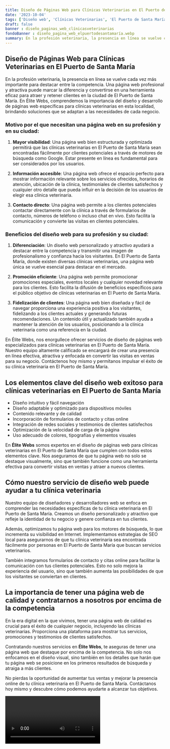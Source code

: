 ```yaml
---
title: Diseño de Páginas Web para Clínicas Veterinarias en El Puerto de Santa María
date: '2023-10-04'
tags: ['Diseño web', 'Clínicas Veterinarias', 'El Puerto de Santa María']
draft: false
banner : diseño_paginas_web_clínicasveterinarias
fondoBanner : diseño_pagina_web_elpuertodesantamaría.webp
summary: En la profesión veterinaria, la presencia en línea se vuelve cada vez más importante para destacar entre la competencia. Una página web profesional y atractiva puede marcar la diferencia y convertirse en una herramienta eficaz para atraer y retener clientes en la ciudad de El Puerto de Santa María. En Élite Webs, comprendemos la importancia del diseño y desarrollo de páginas web específicas para clínicas veterinarias en esta localidad, brindando soluciones que se adaptan a las necesidades de cada negocio.
---
```


## Diseño de Páginas Web para Clínicas Veterinarias en El Puerto de Santa María

En la profesión veterinaria, la presencia en línea se vuelve cada vez más importante para destacar entre la competencia. Una página web profesional y atractiva puede marcar la diferencia y convertirse en una herramienta eficaz para atraer y retener clientes en la ciudad de El Puerto de Santa María. En Élite Webs, comprendemos la importancia del diseño y desarrollo de páginas web específicas para clínicas veterinarias en esta localidad, brindando soluciones que se adaptan a las necesidades de cada negocio.

### Motivo por el que necesitan una página web en su profesión y en su ciudad:

1. **Mayor visibilidad**: Una página web bien estructurada y optimizada permitirá que las clínicas veterinarias en El Puerto de Santa María sean encontradas fácilmente por clientes potenciales a través de motores de búsqueda como Google. Estar presente en línea es fundamental para ser considerados por los usuarios.

2. **Información accesible**: Una página web ofrece el espacio perfecto para mostrar información relevante sobre los servicios ofrecidos, horarios de atención, ubicación de la clínica, testimoniales de clientes satisfechos y cualquier otro detalle que pueda influir en la decisión de los usuarios de elegir esa clínica veterinaria.

3. **Contacto directo**: Una página web permite a los clientes potenciales contactar directamente con la clínica a través de formularios de contacto, números de teléfono o incluso chat en vivo. Esto facilita la comunicación y convierte las visitas en clientes potenciales.

### Beneficios del diseño web para su profesión y su ciudad:

1. **Diferenciación**: Un diseño web personalizado y atractivo ayudará a destacar entre la competencia y transmitir una imagen de profesionalismo y confianza hacia los visitantes. En El Puerto de Santa María, donde existen diversas clínicas veterinarias, una página web única se vuelve esencial para destacar en el mercado.

2. **Promoción eficiente**: Una página web permite promocionar promociones especiales, eventos locales y cualquier novedad relevante para los clientes. Esto facilita la difusión de beneficios específicos para el público objetivo de clínicas veterinarias en El Puerto de Santa María.

3. **Fidelización de clientes**: Una página web bien diseñada y fácil de navegar proporciona una experiencia positiva a los visitantes, fidelizando a los clientes actuales y generando futuras recomendaciones. Un contenido útil y actualizado también ayuda a mantener la atención de los usuarios, posicionando a la clínica veterinaria como una referencia en la ciudad.

En Élite Webs, nos enorgullece ofrecer servicios de diseño de páginas web especializados para clínicas veterinarias en El Puerto de Santa María. Nuestro equipo altamente calificado se encargará de crear una presencia en línea efectiva, atractiva y enfocada en convertir las visitas en ventas para su negocio. Contáctenos hoy mismo y permítanos impulsar el éxito de su clínica veterinaria en El Puerto de Santa María.

<GifSeo />

<Cta />

## Los elementos clave del diseño web exitoso para clínicas veterinarias en El Puerto de Santa María

- Diseño intuitivo y fácil navegación
- Diseño adaptable y optimizado para dispositivos móviles
- Contenido relevante y de calidad
- Incorporación de formularios de contacto y citas online
- Integración de redes sociales y testimonios de clientes satisfechos
- Optimización de la velocidad de carga de la página
- Uso adecuado de colores, tipografías y elementos visuales

En **Élite Webs** somos expertos en el diseño de páginas web para clínicas veterinarias en El Puerto de Santa María que cumplen con todos estos elementos clave. Nos aseguramos de que tu página web no solo se destaque visualmente, sino que también funcione como una herramienta efectiva para convertir visitas en ventas y atraer a nuevos clientes.

## Cómo nuestro servicio de diseño web puede ayudar a tu clínica veterinaria

Nuestro equipo de diseñadores y desarrolladores web se enfoca en comprender las necesidades específicas de tu clínica veterinaria en El Puerto de Santa María. Creamos un diseño personalizado y atractivo que refleje la identidad de tu negocio y genere confianza en tus clientes.

Además, optimizamos tu página web para los motores de búsqueda, lo que incrementa su visibilidad en Internet. Implementamos estrategias de SEO local para asegurarnos de que tu clínica veterinaria sea encontrada fácilmente por personas en El Puerto de Santa María que buscan servicios veterinarios.

También integramos formularios de contacto y citas online para facilitar la comunicación con tus clientes potenciales. Esto no solo mejora la experiencia del usuario, sino que también aumenta las posibilidades de que los visitantes se conviertan en clientes.

## La importancia de tener una página web de calidad y contratarnos a nosotros por encima de la competencia

En la era digital en la que vivimos, tener una página web de calidad es crucial para el éxito de cualquier negocio, incluyendo las clínicas veterinarias. Proporciona una plataforma para mostrar tus servicios, promociones y testimonios de clientes satisfechos.

Contratando nuestros servicios en **Élite Webs**, te aseguras de tener una página web que destaque por encima de la competencia. No solo nos enfocamos en el diseño visual, sino también en los detalles que harán que tu página web se posicione en los primeros resultados de búsqueda y atraiga a más clientes.

No pierdas la oportunidad de aumentar tus ventas y mejorar la presencia online de tu clínica veterinaria en El Puerto de Santa María. Contáctanos hoy mismo y descubre cómo podemos ayudarte a alcanzar tus objetivos.

<Video />

<CtaBot job='Clínicas Veterinarias' city='El Puerto de Santa María'/>

<Gmaps query='El Puerto de Santa María+españa+maps' />